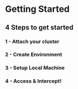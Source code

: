# Getting Started

## 4 Steps to get started

### 1 - Attach your cluster

### 2 - Create Environment

### 3 - Setup Local Machine

### 4 - Access & Intercept!